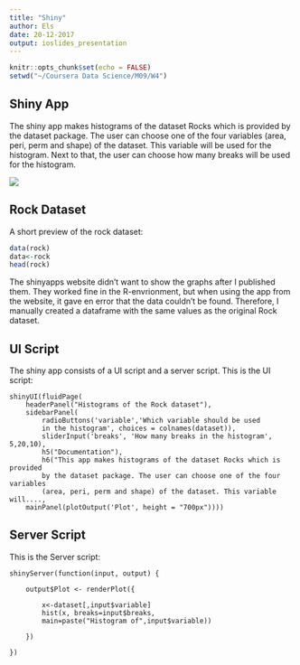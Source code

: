 ---
title: "Shiny"
author: Els
date: 20-12-2017
output: ioslides_presentation
---

```{r setup, include=FALSE}
knitr::opts_chunk$set(echo = FALSE)
setwd("~/Coursera Data Science/M09/W4")
```

## Shiny App

The shiny app makes histograms of the dataset Rocks which is provided by the dataset package. The user can choose one of the four variables (area, peri, perm and shape) of the dataset. This variable will be used for the histogram. Next to that, the user can choose how many breaks will be used for the histogram. 

![](~/Coursera Data Science/M09/W4/Knipsel.JPG)

## Rock Dataset
A short preview of the rock dataset:
```{r}
data(rock)
data<-rock
head(rock)
```

The shinyapps website didn't want to show the graphs after I published them. They worked fine in the R-envrionment, but when using the app from the website, it gave en error that the data couldn't be found. Therefore, I manually created a dataframe with the same values as the original Rock dataset.

## UI Script
The shiny app consists of a UI script and a server script. This is the UI script:

```
shinyUI(fluidPage(
    headerPanel("Histograms of the Rock dataset"),
    sidebarPanel(
        radioButtons('variable','Which variable should be used 
        in the histogram', choices = colnames(dataset)),
        sliderInput('breaks', 'How many breaks in the histogram', 5,20,10),
        h5("Documentation"),
        h6("This app makes histograms of the dataset Rocks which is provided 
        by the dataset package. The user can choose one of the four variables
        (area, peri, perm and shape) of the dataset. This variable will....,
    mainPanel(plotOutput('Plot', height = "700px"))))
```

## Server Script
This is the Server script:
```
shinyServer(function(input, output) {
    
    output$Plot <- renderPlot({
        
        x<-dataset[,input$variable]
        hist(x, breaks=input$breaks, 
        main=paste("Histogram of",input$variable))
        
    })
    
})
```
